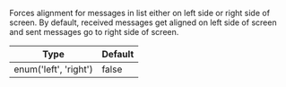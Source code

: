 Forces alignment for messages in list either on left side or right side of screen. By default, received messages get aligned on left side of screen and sent messages go to right side of screen.

| Type | Default |
| - | - |
| enum('left', 'right') | false |
